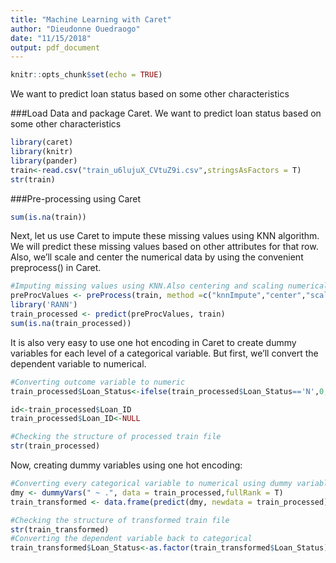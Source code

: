 ```yaml
---
title: "Machine Learning with Caret"
author: "Dieudonne Ouedraogo"
date: "11/15/2018"
output: pdf_document
---
```


```r
knitr::opts_chunk$set(echo = TRUE)
```

We want to predict loan status based on some other characteristics

###Load Data and package Caret.
We want to predict loan status based on some other characteristics

```r
library(caret)
library(knitr)
library(pander)
train<-read.csv("train_u6lujuX_CVtuZ9i.csv",stringsAsFactors = T)
str(train)
```

###Pre-processing using Caret

```r
sum(is.na(train))
```

Next, let us use Caret to impute these missing values using KNN algorithm. We will predict these missing values based on other attributes for that row. Also, we’ll scale and center the numerical data by using the convenient preprocess() in Caret.

```r
#Imputing missing values using KNN.Also centering and scaling numerical columns
preProcValues <- preProcess(train, method =c("knnImpute","center","scale"))
library('RANN')
train_processed <- predict(preProcValues, train)
sum(is.na(train_processed))
```

It is also very easy to use one hot encoding in Caret to create dummy variables for each level of a categorical variable. But first, we’ll convert the dependent variable to numerical.

```r
#Converting outcome variable to numeric
train_processed$Loan_Status<-ifelse(train_processed$Loan_Status=='N',0,1)

id<-train_processed$Loan_ID
train_processed$Loan_ID<-NULL

#Checking the structure of processed train file
str(train_processed)
```

Now, creating dummy variables using one hot encoding:

```r
#Converting every categorical variable to numerical using dummy variables
dmy <- dummyVars(" ~ .", data = train_processed,fullRank = T)
train_transformed <- data.frame(predict(dmy, newdata = train_processed))

#Checking the structure of transformed train file
str(train_transformed)
#Converting the dependent variable back to categorical
train_transformed$Loan_Status<-as.factor(train_transformed$Loan_Status)
```







